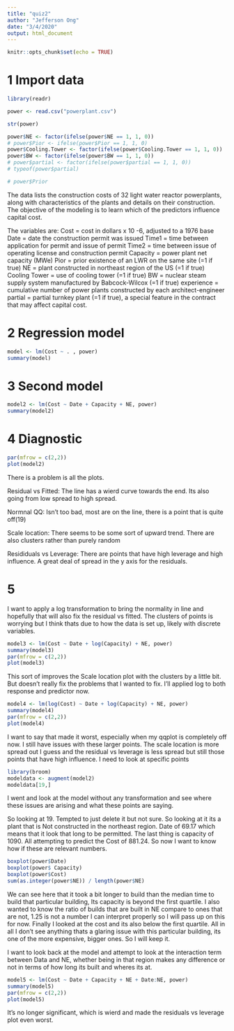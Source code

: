 ```yaml
---
title: "quiz2"
author: "Jefferson Ong"
date: "3/4/2020"
output: html_document
---
```


```r
knitr::opts_chunk$set(echo = TRUE)
```

# 1 Import data

```r
library(readr)

power <- read.csv("powerplant.csv")

str(power)
```

```r
power$NE <- factor(ifelse(power$NE == 1, 1, 0))
# power$Pior <- ifelse(power$Pior == 1, 1, 0)
power$Cooling.Tower <- factor(ifelse(power$Cooling.Tower == 1, 1, 0))
power$BW <- factor(ifelse(power$BW == 1, 1, 0))
# power$partial <- factor(ifelse(power$partial == 1, 1, 0))
# typeof(power$partial)

# power$Prior
```



The data lists the construction costs of 32 light water reactor powerplants, along with characteristics of the plants and details on their construction.  The objective of the modeling is to learn which of the predictors influence capital cost.

The variables are:
Cost = cost in dollars x 10 -6, adjusted to a 1976 base
Date = date the construction permit was issued
Time1 = time between application for permit and issue of permit
Time2  = time between issue of operating license and construction permit
Capacity = power plant net capacity (MWe)
Pior = prior existence of an LWR on the same site (=1 if true)
NE = plant constructed in northeast region of the US (=1 if true)
Cooling Tower = use of cooling tower (=1 if true)
BW = nuclear steam supply system manufactured by Babcock-Wilcox (=1 if true)
experience = cumulative number of power plants constructed by each architect-engineer
partial = partial turnkey plant (=1 if true), a special feature in the contract that may affect capital cost.



# 2 Regression model

```r
model <- lm(Cost ~ . , power)
summary(model)
```

# 3 Second model

```r
model2 <- lm(Cost ~ Date + Capacity + NE, power)
summary(model2)
```


# 4 Diagnostic

```r
par(mfrow = c(2,2))
plot(model2)
```


There is a problem is all the plots.

Residual vs Fitted: The line has a wierd curve towards the end. Its also going from low spread to high spread.

Normnal QQ: Isn't too bad, most are on the line, there is a point that is quite off(19)

Scale location: There seems to be some sort of upward trend. There are also clusters rather than purely random

Resididuals vs Leverage: There are points that have high leverage and high influence. A great deal of spread in the y axis for the residuals.


# 5

I want to apply a log transformation to bring the normality in line and hopefully that will also fix the residual vs fitted. The clusters of points is worrying but I think thats due to how the data is set up, likely with discrete variables.


```r
model3 <- lm(Cost ~ Date + log(Capacity) + NE, power)
summary(model3)
par(mfrow = c(2,2))
plot(model3)
```

This sort of improves the Scale location plot with the clusters by a little bit. But doesn't really fix the problems that I wanted to fix. I'll applied log to both response and predictor now.

```r
model4 <- lm(log(Cost) ~ Date + log(Capacity) + NE, power)
summary(model4)
par(mfrow = c(2,2))
plot(model4)
```

I want to say that made it worst, especially when my qqplot is completely off now. I still have issues with these larger points. The scale location is more spread out I guess and the residual vs leverage is less spread but still those points that have high influence. I need to look at specific points



```r
library(broom)
modeldata <- augment(model2)
modeldata[19,]
```

I went and look at the model without any transformation and see where these issues are arising and what these points are saying.

So looking at 19. Tempted to just delete it but not sure. So looking at it its a plant that is Not constructed in the northeast region. Date of 69.17 which means that it look that long to be permitted. The last thing is capacity of 1090. All attempting to predict the Cost of 881.24. So now I want to know how if these are relevant numbers.


```r
boxplot(power$Date)
boxplot(power$ Capacity)
boxplot(power$Cost)
sum(as.integer(power$NE)) / length(power$NE) 
```

We can see here that it took a bit longer to build than the median time to build that particular building, Its capacity is beyond the first quartile. I also wanted to know the ratio of builds that are built in NE compare to ones that are not, 1.25 is not a number I can interpret properly so I will pass up on this for now. Finally I looked at the cost and its also below the first quartile. All in all I don't see anything thats a glaring issue with this particular building, its one of the more expensive, bigger ones. So I will keep it. 

I want to look back at the model and attempt to look at the interaction term between Data and NE, whether being in that region makes any difference or not in terms of how long its built and wheres its at.

```r
model5 <- lm(Cost ~ Date + Capacity + NE + Date:NE, power)
summary(model5)
par(mfrow = c(2,2))
plot(model5)
```


It's no longer significant, which is wierd and made the residuals vs leverage plot even worst. 


